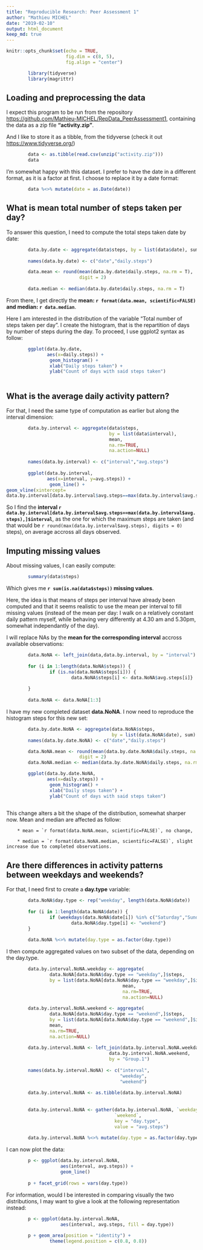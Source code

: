 ```yaml
---
title: "Reproducible Research: Peer Assessment 1"
author: "Mathieu MICHEL"
date: "2019-02-10"
output: html_document
keep_md: true
---
```


```r
knitr::opts_chunk$set(echo = TRUE, 
                      fig.dim = c(8, 5),
                      fig.align = "center")

        library(tidyverse)
        library(magrittr)

```


## Loading and preprocessing the data


I expect this program to be run from the repository  <https://github.com/Mathieu-MICHEL/RepData_PeerAssessment1>, containing the data as a zip file **"activity.zip"**.

And I like to store it as a tibble, from the tidyverse (check it out <https://www.tidyverse.org/>)

```r
        data <- as.tibble(read.csv(unzip("activity.zip")))   
        data
```

I'm somewhat happy with this dataset. 
I prefer to have the date in a different format, as it is a factor at first. I choose to replace it by a date format:

```r
        data %<>% mutate(date = as.Date(date))  
```



## What is mean total number of steps taken per day?


To answer this question, I need to compute the total steps taken date by date:

```r

        data.by.date <- aggregate(data$steps, by = list(data$date), sum)
        
        names(data.by.date) <- c("date","daily.steps")

        data.mean <- round(mean(data.by.date$daily.steps, na.rm = T),
                           digit = 2)
        
        data.median <- median(data.by.date$daily.steps, na.rm = T)
```

From there, I get directly the **mean: `r format(data.mean, scientific=FALSE)`
and median: `r data.median`**.

Here I am interested in the distribution of the variable "Total number of steps taken per day". I create the histogram, that is the repartition of days by number of steps during the day. To proceed, I use ggplot2 syntax as follow:

```r
        
        ggplot(data.by.date,
               aes(x=daily.steps)) + 
                geom_histogram() +
                xlab("Daily steps taken") +
                ylab("Count of days with said steps taken")
        

```


## What is the average daily activity pattern?

For that, I need the same type of computation as earlier but along the interval dimension:

```r

        data.by.interval <- aggregate(data$steps, 
                                      by = list(data$interval), 
                                      mean,
                                      na.rm=TRUE, 
                                      na.action=NULL)
        
        names(data.by.interval) <- c("interval","avg.steps")
        
        ggplot(data.by.interval,
               aes(x=interval, y=avg.steps)) + 
                geom_line() +
geom_vline(xintercept=
data.by.interval[data.by.interval$avg.steps==max(data.by.interval$avg.steps),]$interval, color = "red") # I add a red line where the maximum value is reached

```

So I find the **interval `r data.by.interval[data.by.interval$avg.steps==max(data.by.interval$avg.steps),]$interval`**, as the one for which the maximum steps are taken (and that would be `r round(max(data.by.interval$avg.steps), digits = 0)` steps), on average accross all days observed.


## Imputing missing values


About missing values, I can easily compute:
```r
        summary(data$steps)
```

Which gives me **`r sum(is.na(data$steps))` missing values**.

Here, the idea is that means of steps per interval have already been computed and that it seems realistic to use the mean per interval to fill missing values (instead of the mean per day: I walk on a relatively constant daily pattern myself, while behaving very differently at 4.30 am and 5.30pm, somewhat independantly of the day).

I will replace NAs by the **mean for the corresponding interval** accross available observations:

```r
        data.NoNA <- left_join(data,data.by.interval, by = "interval")
        
        for (i in 1:length(data.NoNA$steps)) {
                if (is.na(data.NoNA$steps[i])) {
                        data.NoNA$steps[i] <- data.NoNA$avg.steps[i]}
                
        }
        
        data.NoNA <- data.NoNA[1:3]
```

I have my new completed dataset **data.NoNA**. I now need to reproduce the histogram steps for this new set:

```r

        data.by.date.NoNA <- aggregate(data.NoNA$steps, 
                                       by = list(data.NoNA$date), sum)
        names(data.by.date.NoNA) <- c("date","daily.steps")

        data.NoNA.mean <- round(mean(data.by.date.NoNA$daily.steps, na.rm = T),
                           digit = 2)
        data.NoNA.median <- median(data.by.date.NoNA$daily.steps, na.rm = T)

        ggplot(data.by.date.NoNA,
               aes(x=daily.steps)) + 
                geom_histogram() +
                xlab("Daily steps taken") +
                ylab("Count of days with said steps taken")
        

```

This change alters a bit the shape of the distribution, somewhat sharper now. Mean and median are affected as follow:
        
        * mean = `r format(data.NoNA.mean, scientific=FALSE)`, no change,
        
        * median = `r format(data.NoNA.median, scientific=FALSE)`, slight increase due to completed observations.


## Are there differences in activity patterns between weekdays and weekends?


For that, I need first to create a **day.type** variable: 
``` r

        data.NoNA$day.type <- rep("weekday", length(data.NoNA$date))
        
        for (i in 1:length(data.NoNA$date)) {
                if (weekdays(data.NoNA$date[i]) %in% c("Saturday","Sunday")) {
                        data.NoNA$day.type[i] <- "weekend"}
        }
   
        data.NoNA %<>% mutate(day.type = as.factor(day.type))
```

I then compute aggregated values on two subset of the data, depending on the day.type.
        

```r
        data.by.interval.NoNA.weekday <- aggregate(
                data.NoNA[data.NoNA$day.type == "weekday",]$steps, 
                by = list(data.NoNA[data.NoNA$day.type == "weekday",]$interval), 
                                           mean,
                                           na.rm=TRUE, 
                                           na.action=NULL)
        
        data.by.interval.NoNA.weekend <- aggregate(
                data.NoNA[data.NoNA$day.type == "weekend",]$steps, 
                by = list(data.NoNA[data.NoNA$day.type == "weekend",]$interval), 
                mean,
                na.rm=TRUE, 
                na.action=NULL)
        
        data.by.interval.NoNA <- left_join(data.by.interval.NoNA.weekday,
                                      data.by.interval.NoNA.weekend, 
                                      by = "Group.1")
        
        names(data.by.interval.NoNA) <- c("interval",
                                          "weekday",
                                          "weekend")
        
        data.by.interval.NoNA <- as.tibble(data.by.interval.NoNA)
        
        
        data.by.interval.NoNA <- gather(data.by.interval.NoNA, `weekday`,
                                        `weekend`,
                                        key = "day.type", 
                                        value = "avg.steps")
        
        data.by.interval.NoNA %<>% mutate(day.type = as.factor(day.type))
```

I can now plot the data:

```r
        p <- ggplot(data.by.interval.NoNA, 
                    aes(interval, avg.steps)) +
                    geom_line()
        
        p + facet_grid(rows = vars(day.type))

```

For information, would I be interested in comparing visually the two distributions, I may want to give a look at the following representation instead:


```r
        p <- ggplot(data.by.interval.NoNA, 
                    aes(interval, avg.steps, fill = day.type)) 
        
        p + geom_area(position = "identity") +
                theme(legend.position = c(0.8, 0.8))


```

